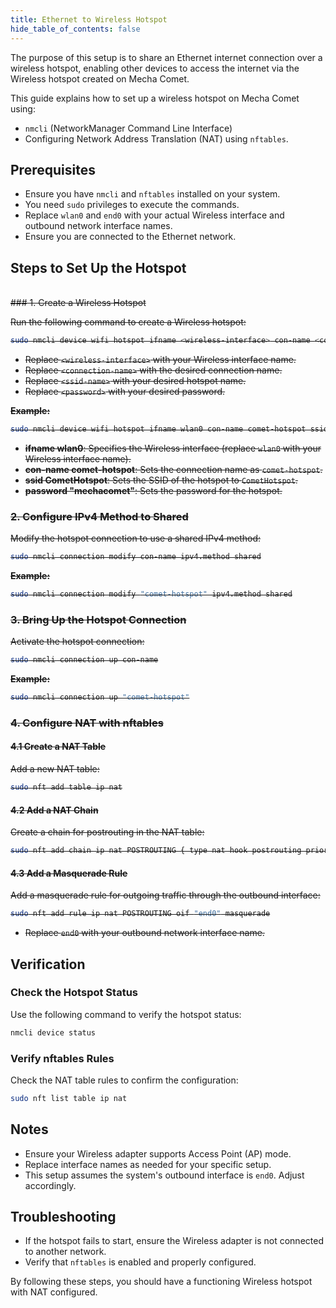 ```yaml
---
title: Ethernet to Wireless Hotspot
hide_table_of_contents: false
---
```



The purpose of this setup is to share an Ethernet internet connection over a wireless hotspot, enabling other devices to access the internet via the Wireless hotspot created on Mecha Comet.

This guide explains how to set up a wireless hotspot on Mecha Comet using:

- `nmcli` (NetworkManager Command Line Interface)
- Configuring Network Address Translation (NAT) using `nftables`.

## Prerequisites

- Ensure you have `nmcli` and `nftables` installed on your system.
- You need `sudo` privileges to execute the commands.
- Replace `wlan0` and `end0` with your actual Wireless interface and outbound network interface names.
- Ensure you are connected to the Ethernet network.

## Steps to Set Up the Hotspot

<S>
<br />
### 1. Create a Wireless Hotspot

Run the following command to create a Wireless hotspot:

```bash
sudo nmcli device wifi hotspot ifname <wireless-interface> con-name <connection-name> ssid <ssid-name> password "<password>"
```

- Replace `<wireless-interface>` with your Wireless interface name.
- Replace `<connection-name>` with the desired connection name.
- Replace `<ssid-name>` with your desired hotspot name.
- Replace `<password>` with your desired password.

**Example:**

```bash
sudo nmcli device wifi hotspot ifname wlan0 con-name comet-hotspot ssid CometHotspot password "mechacomet"
```

- **ifname wlan0**: Specifies the Wireless interface (replace `wlan0` with your Wireless interface name).
- **con-name comet-hotspot**: Sets the connection name as `comet-hotspot`.
- **ssid CometHotspot**: Sets the SSID of the hotspot to `CometHotspot`.
- **password "mechacomet"**: Sets the password for the hotspot.

### 2. Configure IPv4 Method to Shared

Modify the hotspot connection to use a shared IPv4 method:

```bash
sudo nmcli connection modify con-name ipv4.method shared
```

**Example:**

```bash
sudo nmcli connection modify "comet-hotspot" ipv4.method shared
```

### 3. Bring Up the Hotspot Connection

Activate the hotspot connection:

```bash
sudo nmcli connection up con-name
```

**Example:**

```bash
sudo nmcli connection up "comet-hotspot"
```

### 4. Configure NAT with nftables

#### 4.1 Create a NAT Table

Add a new NAT table:

```bash
sudo nft add table ip nat
```

#### 4.2 Add a NAT Chain

Create a chain for postrouting in the NAT table:

```bash
sudo nft add chain ip nat POSTROUTING { type nat hook postrouting priority 100 \; }
```

#### 4.3 Add a Masquerade Rule

Add a masquerade rule for outgoing traffic through the outbound interface:

```bash
sudo nft add rule ip nat POSTROUTING oif "end0" masquerade
```

- Replace `end0` with your outbound network interface name.

</S>

## Verification

### Check the Hotspot Status

Use the following command to verify the hotspot status:

```bash
nmcli device status
```

### Verify nftables Rules

Check the NAT table rules to confirm the configuration:

```bash
sudo nft list table ip nat
```

## Notes

- Ensure your Wireless adapter supports Access Point (AP) mode.
- Replace interface names as needed for your specific setup.
- This setup assumes the system's outbound interface is `end0`. Adjust accordingly.

## Troubleshooting

- If the hotspot fails to start, ensure the Wireless adapter is not connected to another network.
- Verify that `nftables` is enabled and properly configured.

By following these steps, you should have a functioning Wireless hotspot with NAT configured.

